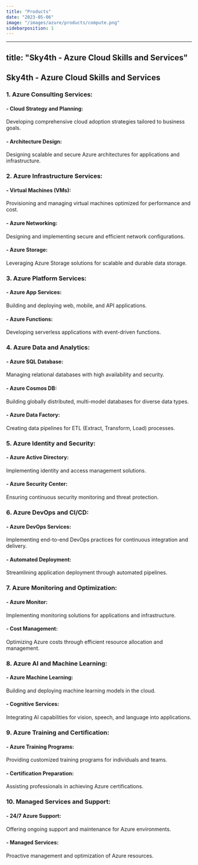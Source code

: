 ```yaml
---
title: "Products"
date: "2023-05-06"
image: "/images/azure/products/compute.png"
sidebarposition: 1
---
```


---
title: "Sky4th - Azure Cloud Skills and Services"
---

## Sky4th - Azure Cloud Skills and Services

### 1. Azure Consulting Services:

#### - Cloud Strategy and Planning:
Developing comprehensive cloud adoption strategies tailored to business goals.

#### - Architecture Design:
Designing scalable and secure Azure architectures for applications and infrastructure.

### 2. Azure Infrastructure Services:

#### - Virtual Machines (VMs):
Provisioning and managing virtual machines optimized for performance and cost.

#### - Azure Networking:
Designing and implementing secure and efficient network configurations.

#### - Azure Storage:
Leveraging Azure Storage solutions for scalable and durable data storage.

### 3. Azure Platform Services:

#### - Azure App Services:
Building and deploying web, mobile, and API applications.

#### - Azure Functions:
Developing serverless applications with event-driven functions.

### 4. Azure Data and Analytics:

#### - Azure SQL Database:
Managing relational databases with high availability and security.

#### - Azure Cosmos DB:
Building globally distributed, multi-model databases for diverse data types.

#### - Azure Data Factory:
Creating data pipelines for ETL (Extract, Transform, Load) processes.

### 5. Azure Identity and Security:

#### - Azure Active Directory:
Implementing identity and access management solutions.

#### - Azure Security Center:
Ensuring continuous security monitoring and threat protection.

### 6. Azure DevOps and CI/CD:

#### - Azure DevOps Services:
Implementing end-to-end DevOps practices for continuous integration and delivery.

#### - Automated Deployment:
Streamlining application deployment through automated pipelines.

### 7. Azure Monitoring and Optimization:

#### - Azure Monitor:
Implementing monitoring solutions for applications and infrastructure.

#### - Cost Management:
Optimizing Azure costs through efficient resource allocation and management.

### 8. Azure AI and Machine Learning:

#### - Azure Machine Learning:
Building and deploying machine learning models in the cloud.

#### - Cognitive Services:
Integrating AI capabilities for vision, speech, and language into applications.

### 9. Azure Training and Certification:

#### - Azure Training Programs:
Providing customized training programs for individuals and teams.

#### - Certification Preparation:
Assisting professionals in achieving Azure certifications.

### 10. Managed Services and Support:

#### - 24/7 Azure Support:
Offering ongoing support and maintenance for Azure environments.

#### - Managed Services:
Proactive management and optimization of Azure resources.
